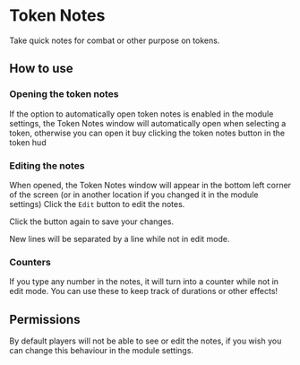 
# Token Notes

Take quick notes for combat or other purpose on tokens.

## How to use

<ImageButBetter src="../public/images/Token-Notes/Tnhudbtn.png" alt="Token Notes button in the Token HUD" width={2000} height={2000} className={styles.wikiimage}/>

### Opening the token notes

If the option to automatically open token notes is enabled in the module
settings, the Token Notes window will automatically open when selecting
a token, otherwise you can open it buy clicking the token notes button
in the token hud

### Editing the notes

<ImageButBetter src="../public/images/Token-Notes/Tnwindow.png" alt="Token Notes window in the top right position" width={2000} height={2000} className={styles.wikiimage}/>

When opened, the Token
Notes window will appear in the bottom left corner of the screen (or in
another location if you changed it in the module settings)
Click the `Edit` button to edit the notes.

Click the button again to save your changes.

New lines will be separated by a line while not in edit mode.
<ImageButBetter src="../public/images/Token-Notes/Tnedit.png" alt="Token Notes Edit mode" width={2000} height={2000} className={styles.wikiimagesmall}/>
<ImageButBetter src="../public/images/Token-Notes/Tnnumbers.png" alt="Number turned into a counter" width={2000} height={2000} className={styles.wikiimagesmall}/>

### Counters

If you type any number in the notes, it
will turn into a counter while not in edit mode. You can use these to
keep track of durations or other effects\!

## Permissions

By default players will not be able to see or edit the notes, if you
wish you can change this behaviour in the module settings.
